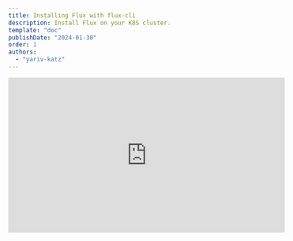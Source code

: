```yaml
---
title: Installing Flux with flux-cli
description: Install Flux on your K8S cluster.
template: "doc"
publishDate: "2024-01-30"
order: 1
authors:
  - "yariv-katz"
---
```


<div class="not-content flex">
  <iframe
    className="mx-auto"
    width="560"
    height="315"
    src="https://www.youtube.com/embed/vp-oFksFoZs?si=6XALIufPOMTq7rxG"
    title="YouTube video player"
    frameBorder="0"
    allow="accelerometer; autoplay; clipboard-write; encrypted-media; gyroscope; picture-in-picture; web-share"
    allowFullScreen
  />
</div>

To install flux on our **K8S cluster** using the flux CLI we will need to do the following steps:

- Install [flux CLI](https://fluxcd.io/flux/installation/#install-the-flux-cli) on your computer
- create a repository in Github where the state of the cluster will be declared in yaml files and stored in that repo
- Create a [Github PAT](https://docs.github.com/en/authentication/keeping-your-account-and-data-secure/managing-your-personal-access-tokens) (Personal Access Token) that will allow Flux to access the repository
- Using Flux CLI, running `flux bootstrap` to install Flux on the cluster

## Prerequisites

This lesson assumes you have a kubernetes cluster - server version 1.26 or higher, and on your computer you have `kubectl` that can communicate with your cluster.  
We will not explain those steps, but we do recommend to create a minimal managed cluster in one of the cloud providers (In this course we will use [GKE](https://cloud.google.com/kubernetes-engine) - a GCP managed cluster).

## Flux cli

Flux cli is a command line tool that allows you to bootstrap flux on your cluster, and interact with flux running on your cluster.
Flux cli can be installed in different ways, but we will install it using homebrew:


```bash
brew install fluxcd/tap/flux
```

For additional installation options check the [official documentation](https://fluxcd.io/flux/installation/).

Make sure that after the installation you can type in the terminal:

```bash
flux --version
```

At the time of writing this article the version is `fluxctl version 2.2.2`.

## Flux cli commands

Flux cli contains various commands that allow you to interact with flux running on your cluster, or help you locally create resources.
You can explore the commands by running:

```bash
flux --help
```

Here are some of the main features of the cli:
- **bootstrap** - This command will install flux on your cluster, update flux to a newer version, reinstall extra components if needed.
- **check** - Will verify that your cluster meets the requirements for flux to run.
- **create** - commands that allow you to create flux custom resources (Usually you will use it to create the resources locally with the `--export` flag and then commit them to the git repository)
- **reconcile** - Means syncing the flux controllers and update k8s cluster state if needed.

Let's start by running the `flux check` command to verify that our cluster meets the requirements for flux to run:

```bash
flux check --pre
```

## Flux sync with git repo

We will soon install flux on our cluster, and flux will create controller pods, those controllers will react to certain flux custom resources. Don't worry about those controllers for now cause we will have lessons about each controller. 
What is important here is that one of those controller is called `source-controller` and we can tell this controller to read content from a branches in a git repositories. Now why is this important for us? cause this will basically be our entry point to tell flux, **"Watch for flux custom resources in this git repository"**.  
This means that we will give flux permissions to read from a git repository, and then we can create flux `Kustomization` resource that tells flux to track a certain location in that repository, and then we can create k8s resources in the directory, and then flux will keep that state of our cluster with the resources we create.  
During this course we will tell Flux to track branch **main** in a single git repository, every minute, but we can also tell Flux to track more then one git repo, or multiple branches, for a more distributed system with many teams.
In order for Flux to read content from a git repository (in our example we will use github), we will need to create a PAT (Personal Access Token) that will allow Flux to access the repository.

## PAT - Personal Access Token

We will configure flux to track on a repository change to know what resources to create, we will have to create a PAT (Personal Access Token) this token will allow flux to access the repository and look at the changes (we can configure a single token to access more then one repo). 
Our git repo will be hosted on **Github**, and in Github there are 2 types of PATs, one that has access to all the repositories of the user (classic), and one that has access only to the repositories we allow (fine-grained token). 
We will create a PAT that has access to only one repository (in our example but on distributed teams configuration we can configure multiple repos), and we will give it the `repo` scope.  
First create a new repository in Github where the state of the k8s cluster will be saved. In this example I created the public repo: [ywarezk/academeez-k8s-course](https://github.com/ywarezk/academeez-k8s-course).  
After the repo is created, let's create a PAT that has access to this repository. Go to [Settings/Developer Settings/Personal Access Tokens/Fine-grained token](https://github.com/settings/tokens?type=beta) or simply click this [link](https://github.com/settings/tokens?type=beta).  

- Choose a name for the token
- Choose the token expiration date - once the token is expired you will have to rotate with a new token
- In the repository access allow access only to the repository you created
- In the **Permissions** section, in the **Repository permissions** select the **Contents** and change the access to **Read and write**

Click the **Generate token** button and you should see a token that start with `github_pat_****` copy that token and in the terminal set it as an environment variable:

```bash
> export GITHUB_TOKEN=github_pat_****
```

We are almost ready to bootstrap flux on our cluster, but before we do that let's plan how our git repository will look like.

## Multiple clusters

In this course we will work with a single cluster, but in a real world scenario you will have multiple clusters, for example a cluster for staging, a cluster for production, a cluster for development, you might have a cluster for your CI, and more.
Flux can manage multiple clusters, not only that but it provides a neat way to share resources between the clusters. Think about all those times when you created a cluster and then installed some ingress controller (in this course we will work with nginx ingress controller) and did over and over again on each cluster,
not anymore, now we can construct a neat repository with shared resources in all or some of our clusters.

Our repository will have a `/clusters/:name-of-cluster` in the `clusters` folder we will create a folder for each cluster.
We will also create an `infastructure` folder for shared resources between the clusters like nginx ingress controller.
  

## Bootstrap flux

Let's install flux to manage our cluster. We will run the `flux bootstrap` command and after running that command the k8s state will be stored in a git repository, and every modification to your cluster will be done by pushing changes to the git repository.
Remember the `source-controller` we talked about? Flux will install that controller during the bootstrap,
and remember the PAT we created? Flux will store it in a secret (if you place it in the right environment variable),
and remember the github repo we created? We will tell Flux to create a resource that `source-controller` will know to sync with that repo

Run the following command to bootstrap flux on your cluster:

```bash
flux bootstrap github \
	--owner=your-username \
	--repository=the-repo-you-opened \
	--branch=main \
    --path=./clusters/staging \
	--personal
```

Let's examine this command:
- using `github`, `owner`, `repository`, `branch` flux will know the `GitRepository` resource to create
- Using `path` flux will know where to create the `Kustomization` resource (we will discuess this in future lesson)
- `personal` let's flux know that we are using personal repo and not organization repo

Based on those flags, flux will create 2 custom resources that flux controllers will examine, and also create all the components that flux needs to run on the cluster.
Flux will store all those files in the repository, so after we run this we need to pull the latest changes

## clone the repo

Let's clone the repo that we created for flux:

```bash
> git clone <url-of-the-repo>
```

You will notice that flux created a `flux-system` folder which contains all the resources that flux installed in our cluster. For example in the file `gotk-components.yaml` you will find this code creating the namespace where flux installed all the controllers:

```yaml
apiVersion: v1
kind: Namespace
metadata:
  labels:
    app.kubernetes.io/instance: flux-system
    app.kubernetes.io/part-of: flux
    app.kubernetes.io/version: v2.2.2
    pod-security.kubernetes.io/warn: restricted
    pod-security.kubernetes.io/warn-version: latest
  name: flux-system
```

## What did flux install?

When you install flux on your cluster, without specifying and extra flags to the bootstrap command, flux will install the default toolkit which we can examine by running:

```bash
> kubectl get all -n flux-system
```

In the default installation we have the following components:
- **source-controller**
- **kustomize-controller**
- **helm-controller**
- **notification-controller**

We will have lessons about each of those controllers, but for now let's understand that those controllers are watching for custom resources that we will create in the git repository, and will create the resources in the cluster.

## Create a Namespace

Let's give flux some work to do.
We will create a file in the `clusters/staging` folder called `namespace.yaml` with the following content:

```yaml
apiVersion: v1
kind: Namespace
metadata:
  name:  www
```

commit and push the changes and wait for a minute and you will see that the namespace is created.

```bash
kubectl get namespaces
```

## Summary

Flux is now managing our cluster, what and to achieve that we did the following steps:
1. Installed flux cli on our computer
2. Created a repository in Github where the state of the cluster will be declared in yaml files and stored in that repo
3. Created a Github PAT (Personal Access Token) that will allow Flux to access the repository
4. Using Flux cli, running `flux bootstrap` to install Flux on the cluster
5. Created a namespace in the git repository and saw that flux created that namespace in the cluster

The full source code for this lesson is available [here](https://github.com/ywarezk/academeez-k8s-flux/tree/lesson-01)